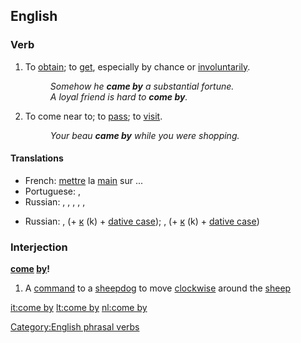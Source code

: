 ==English==

===Verb===
{{en-verb|inf=[[to]] [[come]] [[by]]|comes by|coming by|came by}}

# {{transitive}} To [[obtain]]; to [[get]], especially by chance or [[involuntarily]].
#: ''Somehow he '''came by''' a substantial fortune.''
#: ''A loyal friend is hard to '''come by'''.''
# {{intransitive}} To come near to; to [[pass]]; to [[visit]].
#: ''Your beau '''came by''' while you were shopping.''

====Translations====
{{trans-top|to get (''trans.'')}}
* French: [[mettre]] la [[main]] sur ...
* Portuguese: {{t+|pt|encontrar}}, {{t|pt|pilhar}}
* Russian: {{t|ru|добывать|tr=dobyvát’|sc=Cyrl}} {{impf}},  {{t|ru|добыть|tr=dobýt’|sc=Cyrl}} {{pf}},  {{t|ru|доставать|tr=dostavát’|sc=Cyrl}} {{impf}},  {{t|ru|достать|tr=dostát’|sc=Cyrl}} {{pf}},  {{t|ru|получать|tr=polučát’|sc=Cyrl}} {{impf}},  {{t|ru|получить|tr=polučít’|sc=Cyrl}} {{pf}}
{{trans-mid}}
{{trans-bottom}}

{{trans-top|to pass or visit (''intrans.'')}}
* Russian: {{t|ru|заходить|tr=zaxodít'|sc=Cyrl}} {{impf}},  {{t|ru|зайти|tr=zajtí|sc=Cyrl}} {{pf}} (+ [[к]] (k) + [[dative case]]);  {{t|ru|заглядывать|tr=zagljádyvat'|sc=Cyrl}} {{impf}},  {{t|ru|заглянуть|tr=zagljanút'|sc=Cyrl}} {{pf}} (+ [[к]] (k) + [[dative case]])
{{trans-mid}}
{{trans-bottom}}

===Interjection===
'''[[come]] [[by]]!'''

# A [[command]] to a [[sheepdog]] to move [[clockwise]] around the [[sheep]]

[[Category:English phrasal verbs]]

[[it:come by]]
[[lt:come by]]
[[nl:come by]]